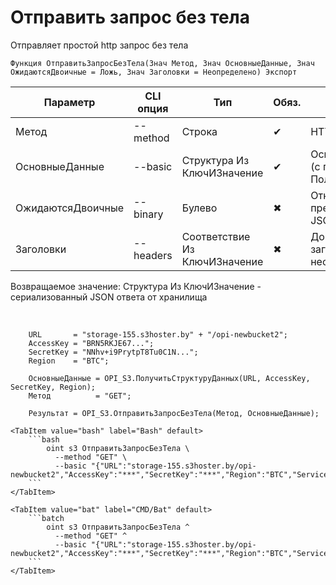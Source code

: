 ﻿---
sidebar_position: 2
description: Отправить запрос без тела и другие функции для работы с S3 в Открытом пакете интеграций - бесплатной open-source библиотеке интеграций для 1С:Предприятие 8, OneScript и CLI
keywords: [1C, 1С, 1С:Предприятие, 1С:Предприятие 8.3, API, Интеграция, Сервисы, Обмен, OneScript, CLI, S3]
---


# Отправить запрос без тела
 Отправляет простой http запрос без тела



`Функция ОтправитьЗапросБезТела(Знач Метод, Знач ОсновныеДанные, Знач ОжидаютсяДвоичные = Ложь, Знач Заголовки = Неопределено) Экспорт`

  | Параметр | CLI опция | Тип | Обяз. | Назначение |
  |-|-|-|-|-|
  | Метод | --method | Строка | &#x2714; | HTTP метод |
  | ОсновныеДанные | --basic | Структура Из КлючИЗначение | &#x2714; | Основные данные запроса (c полным URL). См. ПолучитьСтруктуруДанных |
  | ОжидаютсяДвоичные | --binary | Булево | &#x2716; | Отключает попытку преобразования ответа в JSON |
  | Заголовки | --headers | Соответствие Из КлючИЗначение | &#x2716; | Дополнительные заголовки запроса, если необходимо |

  
  Возвращаемое значение:   Структура Из КлючИЗначение - сериализованный JSON ответа от хранилища

<br/>




```bsl title="Пример использования для 1С:Предприятие/OneScript"
    URL       = "storage-155.s3hoster.by" + "/opi-newbucket2";
    AccessKey = "BRN5RKJE67...";
    SecretKey = "NNhv+i9PrytpT8Tu0C1N...";
    Region    = "BTC";

    ОсновныеДанные = OPI_S3.ПолучитьСтруктуруДанных(URL, AccessKey, SecretKey, Region);
    Метод          = "GET";

    Результат = OPI_S3.ОтправитьЗапросБезТела(Метод, ОсновныеДанные);
```
    

 <Tabs>
  
    <TabItem value="bash" label="Bash" default>
        ```bash
            oint s3 ОтправитьЗапросБезТела \
              --method "GET" \
              --basic "{"URL":"storage-155.s3hoster.by/opi-newbucket2","AccessKey":"***","SecretKey":"***","Region":"BTC","Service":"s3"}"
        ```
    </TabItem>
  
    <TabItem value="bat" label="CMD/Bat" default>
        ```batch
            oint s3 ОтправитьЗапросБезТела ^
              --method "GET" ^
              --basic "{"URL":"storage-155.s3hoster.by/opi-newbucket2","AccessKey":"***","SecretKey":"***","Region":"BTC","Service":"s3"}"
        ```
    </TabItem>
</Tabs>




